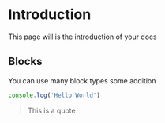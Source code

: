 # Introduction

This page will is the introduction of your docs

## Blocks

You can use many block types some addition

```js
console.log('Hello World')
```

> This is a quote